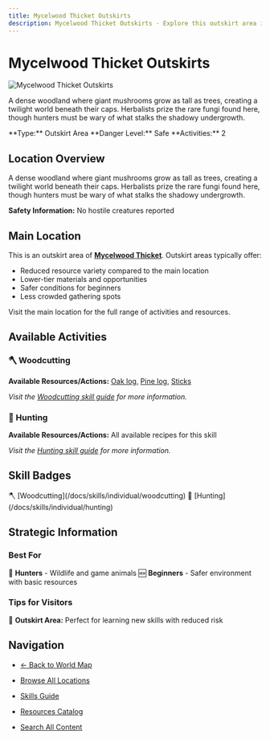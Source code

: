 ```yaml
---
title: Mycelwood Thicket Outskirts
description: Mycelwood Thicket Outskirts - Explore this outskirt area in Stepcraft
---
```


# Mycelwood Thicket Outskirts

<div className="flex items-start gap-6 mb-8">
  <div className="flex-shrink-0">
    <img src="/assets/locations/mycelwood_thicket.png" alt="Mycelwood Thicket Outskirts" className="w-32 h-32 border rounded-lg object-cover" />
  </div>
  <div className="flex-1">
    <div className="space-y-3">
      <p className="text-lg text-muted-foreground">A dense woodland where giant mushrooms grow as tall as trees, creating a twilight world beneath their caps. Herbalists prize the rare fungi found here, though hunters must be wary of what stalks the shadowy undergrowth.</p>
      <div className="flex flex-wrap gap-4 text-sm">
        <span className="px-3 py-1 bg-blue-100 dark:bg-blue-900 rounded-md">
          **Type:** Outskirt Area
        </span>
        <span className="px-3 py-1 bg-green-100 dark:bg-green-900 rounded-md">
          **Danger Level:** Safe
        </span>
        <span className="px-3 py-1 bg-purple-100 dark:bg-purple-900 rounded-md">
          **Activities:** 2
        </span>
      </div>
    </div>
  </div>
</div>

## Location Overview

A dense woodland where giant mushrooms grow as tall as trees, creating a twilight world beneath their caps. Herbalists prize the rare fungi found here, though hunters must be wary of what stalks the shadowy undergrowth.

**Safety Information:** No hostile creatures reported


## Main Location

This is an outskirt area of **[Mycelwood Thicket](/docs/map/individual/mycelwood_thicket)**. Outskirt areas typically offer:
- Reduced resource variety compared to the main location
- Lower-tier materials and opportunities
- Safer conditions for beginners
- Less crowded gathering spots

Visit the main location for the full range of activities and resources.


## Available Activities


### 🪓 Woodcutting

**Available Resources/Actions:** [Oak log](/docs/resources/individual/oak_log), [Pine log](/docs/resources/individual/pine_log), [Sticks](/docs/resources/individual/sticks)

*Visit the [Woodcutting skill guide](/docs/skills/individual/woodcutting) for more information.*

### 🏹 Hunting

**Available Resources/Actions:** All available recipes for this skill

*Visit the [Hunting skill guide](/docs/skills/individual/hunting) for more information.*


## Skill Badges

<div className="flex flex-wrap gap-2 my-4">
  <span className="inline-flex items-center gap-1 px-3 py-1 bg-green-100 dark:bg-green-900 rounded-full text-sm">
    🪓 [Woodcutting](/docs/skills/individual/woodcutting)
  </span>
  <span className="inline-flex items-center gap-1 px-3 py-1 bg-red-100 dark:bg-red-900 rounded-full text-sm">
    🏹 [Hunting](/docs/skills/individual/hunting)
  </span>
</div>



## Strategic Information

### Best For
🏹 **Hunters** - Wildlife and game animals
🆕 **Beginners** - Safer environment with basic resources

### Tips for Visitors
🌟 **Outskirt Area:** Perfect for learning new skills with reduced risk

## Navigation

- [← Back to World Map](/docs/map)
- [Browse All Locations](/docs/map/individual)
- [Skills Guide](/docs/skills)
- [Resources Catalog](/docs/resources)

- [Search All Content](/search)
